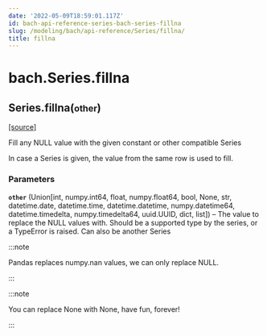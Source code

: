 ```yaml
---
date: '2022-05-09T18:59:01.117Z'
id: bach-api-reference-series-bach-series-fillna
slug: /modeling/bach/api-reference/Series/fillna/
title: fillna
---
```


# bach.Series.fillna

<div className="method">

<h2 className="signature-method"><span className="additional-name">Series.</span><span className="name">fillna(</span><small className="parameter-list"><span className="parameter" id="other">other</span></small>)</h2>


&#8203;<span className="view-source">[[source]](https://github.com/objectiv/objectiv-analytics/blob/main/bach/bach/series/series.py)</span>

<div className="content">

Fill any NULL value with the given constant or other compatible Series

In case a Series is given, the value from the same row is used to fill.


### Parameters

**`other`** (Union[int, numpy.int64, float, numpy.float64, bool, None, str, datetime.date, datetime.time, datetime.datetime, numpy.datetime64, datetime.timedelta, numpy.timedelta64, uuid.UUID, dict, list]) – The value to replace the NULL values with. Should be a supported
type by the series, or a TypeError is raised. Can also be another Series


:::note

Pandas replaces numpy.nan values, we can only replace NULL.


:::

:::note

You can replace None with None, have fun, forever!


:::


</div>


</div>

